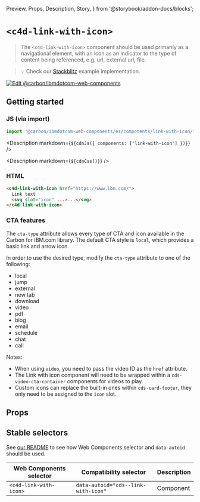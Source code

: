   Preview,
  Props,
  Description,
  Story,
} from '@storybook/addon-docs/blocks';

# `<c4d-link-with-icon>`

> The `<c4d-link-with-icon>` component should be used primarily as a
> navigational element, with an icon as an indicator to the type of content
> being referenced, e.g. url, external url, file.

> 💡 Check our
> [Stackblitz](https://stackblitz.com/github/carbon-design-system/carbon-for-ibm-dotcom/tree/main/packages/web-components/examples/stackblitz/components/link-with-icon)
> example implementation.

[![Edit @carbon/ibmdotcom-web-components](https://developer.stackblitz.com/img/open_in_stackblitz.svg)](https://stackblitz.com/github/carbon-design-system/carbon-for-ibm-dotcom/tree/main/packages/web-components/examples/codesandbox/components/link-with-icon)

## Getting started

### JS (via import)

```javascript
import '@carbon/ibmdotcom-web-components/es/components/link-with-icon/index.js';
```

<Description markdown={`${cdnJs({ components: ['link-with-icon'] })}`} />

<Description markdown={`${cdnCss()}`} />

### HTML

```html
<c4d-link-with-icon href="https://www.ibm.com/">
  Link text
  <svg slot="icon" ...>...</svg>
</c4d-link-with-icon>
```

### CTA features

The `cta-type` attribute allows every type of CTA and icon available in the
Carbon for IBM.com library. The default CTA style is `local`, which provides a
basic link and arrow icon.

In order to use the desired type, modify the `cta-type` attribute to one of the
following:

- local
- jump
- external
- new tab
- download
- video
- pdf
- blog
- email
- schedule
- chat
- call

Notes:

- When using `video`, you need to pass the video ID as the `href` attribute.
- The Link with icon component will need to be wrapped within a
  `cds-video-cta-container` components for videos to play.
- Custom icons can replace the built-in ones within `cds-card-footer`, they only
  need to be assigned to the `icon` slot.

## Props

<Props of="cds-link-with-icon" />

## Stable selectors

See
[our README](https://github.com/carbon-design-system/carbon-for-ibm-dotcom/tree/main/packages/web-components#stable-selectors-for-analytics-and-integratione2e-testing-in-web-components)
to see how Web Components selector and `data-autoid` should be used.

| Web Components selector | Compatibility selector              | Description |
| ----------------------- | ----------------------------------- | ----------- |
| `<c4d-link-with-icon>`  | `data-autoid="cds--link-with-icon"` | Component   |

<Description markdown={contributing} />
